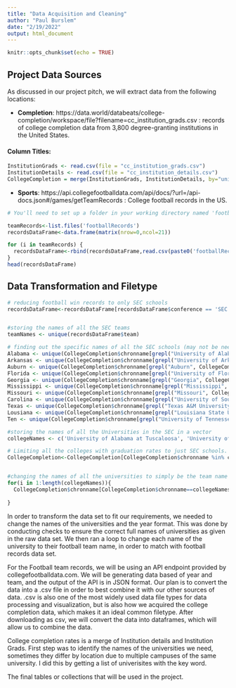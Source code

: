 ```yaml
---
title: "Data Acquisition and Cleaning"
author: "Paul Burslem"
date: "2/19/2022"
output: html_document
---
```


```r
knitr::opts_chunk$set(echo = TRUE)
```


## Project Data Sources


As discussed in our project pitch, we will extract data from the following locations:  

  - **Completion**: https://data.world/databeats/college-completion/workspace/file?filename=cc_institution_grads.csv : records of college completion data from 3,800 degree-granting institutions in the United States.  
 
#### Column Titles: 
```r
InstitutionGrads <- read.csv(file = "cc_institution_grads.csv")
InstitutionDetails <- read.csv(file = "cc_institution_details.csv")
CollegeCompletion = merge(InstitutionGrads, InstitutionDetails, by="unitid")

```
  
  
  
  - **Sports**: https://api.collegefootballdata.com/api/docs/?url=/api-docs.json#/games/getTeamRecords : College football records in the US.
  
  
  
```r
# You'll need to set up a folder in your working directory named 'footballRecords' to keep the .csv team records in.

teamRecords<-list.files('footballRecords')
recordsDataFrame<-data.frame(matrix(nrow=0,ncol=21))

for (i in teamRecords) {
  recordsDataFrame<-rbind(recordsDataFrame,read.csv(paste0('footballRecords/',i)))
}
head(recordsDataFrame)
```
## Data Transformation and Filetype

```r
# reducing football win records to only SEC schools
recordsDataFrame<-recordsDataFrame[recordsDataFrame$conference == 'SEC', ]


#storing the names of all the SEC teams
teamNames <- unique(recordsDataFrame$team)

# finding out the specific names of all the SEC schools (may not be needed??)
Alabama <- unique(CollegeCompletion$chronname[grepl("University of Alabama", CollegeCompletion$chronname)])
Arkansas <- unique(CollegeCompletion$chronname[grepl("University of Arkansas", CollegeCompletion$chronname)])
Auburn <- unique(CollegeCompletion$chronname[grepl("Auburn", CollegeCompletion$chronname)])
Florida <- unique(CollegeCompletion$chronname[grepl("University of Florida", CollegeCompletion$chronname)])
Georgia <- unique(CollegeCompletion$chronname[grepl("Georgia", CollegeCompletion$chronname)])
Mississippi <- unique(CollegeCompletion$chronname[grepl("Mississippi", CollegeCompletion$chronname)])
Missouri <- unique(CollegeCompletion$chronname[grepl("Missouri", CollegeCompletion$chronname)])
Carolina <- unique(CollegeCompletion$chronname[grepl("University of South Carolina", CollegeCompletion$chronname)])
Texas <- unique(CollegeCompletion$chronname[grepl("Texas A&M University", CollegeCompletion$chronname)])
Lousiana <- unique(CollegeCompletion$chronname[grepl("Louisiana State University", CollegeCompletion$chronname)])
Ten <- unique(CollegeCompletion$chronname[grepl("University of Tennessee", CollegeCompletion$chronname)])

#storing the names of all the Universities in the SEC in a vector
collegeNames <- c('University of Alabama at Tuscaloosa', 'University of Arkansas at Fayetteville', 'Auburn University', 'University of Florida','University of Georgia', 'University of Kentucky', 'Louisiana State University at Baton Rouge', 'Mississippi State University', 'University of Missouri at Columbia', 'University of Mississippi', 'University of South Carolina at Columbia', 'Texas A&M University at College Station', 'University of Tennessee at Knoxville', 'Vanderbilt University')

# Limiting all the colleges with graduation rates to just SEC schools.
CollegeCompletion<-CollegeCompletion[CollegeCompletion$chronname %in% collegeNames,]


#changing the names of all the universities to simply be the team name for easier merging.
for(i in 1:length(collegeNames)){
  CollegeCompletion$chronname[CollegeCompletion$chronname==collegeNames[i]] <- teamNames[i]
  
}
```

In order to transform the data set to fit our requirements, we needed to change the names of the universities and the year format. This was done by conducting checks to ensure the correct full names of universities as given in the raw data set. We then ran a loop to change each name of the university to their football team name, in order to match with football records data set.

For the Football team records, we will be using an API endpoint provided by collegefootballdata.com. We will be generating data based of year and team, and the output of the API is in JSON format. Our plan is to convert the data into a .csv file in order to best combine it with our other sources of data. .csv is also one of the most widely used data file types for data processing and visualization, but is also how we acquired the college completion data, which makes it an ideal common filetype.
After downloading as csv, we will convert the data into dataframes, which will allow us to combine the data.

College completion rates is a merge of Institution details and Institution Grads.
First step was to identify the names of the universities we need, sometimes they differ by location due to multiple campuses of the same university. I did this by getting a list of univerisites with the key word.

The final tables or collections that will be used in the project.




